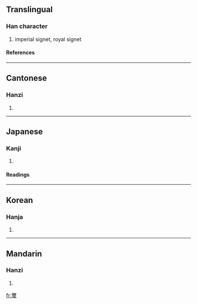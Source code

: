 {{see|玺}}

==Translingual==
===Han character===
{{Han char|rn=96|rad=玉|as=14|sn=19|four=1010<sub>3</sub>|canj=一月一土戈 (MBMGI)}}
# imperial signet, royal signet
====References====
{{Han ref|kx=0744.150|dkj=21309|dj=1153.020|hdz=21144.050|uh=74BD|ud=29885|bh=C3A2|bd=50082}}

----
==Cantonese==
===Hanzi===
{{yue-hanzi|jyut=|y=saai2}}
# {{defn|Cantonese}}

----
==Japanese==
===Kanji===
{{ja-kanji|grade=c|rs=玉14}}
# {{defn|Japanese}} 
====Readings====
{{ja-readings|on=[[じ]] (ji), [[し]] (shi)|kun=[[しるし]] (shirushi)|nanori=}}

----
==Korean==
===Hanja===
{{ko-hanja|hangeul=새|eumhun=|rv=sae|mr=sae|y=say}}
# {{defn|Korean}}

----
==Mandarin==
===Hanzi===
{{cmn-hanzi|sim=玺|pin=[[xǐ]] ([[xi3]])|wg=hsi<sup>3</sup>}}
# {{defn|Mandarin}}

[[fr:璽]]